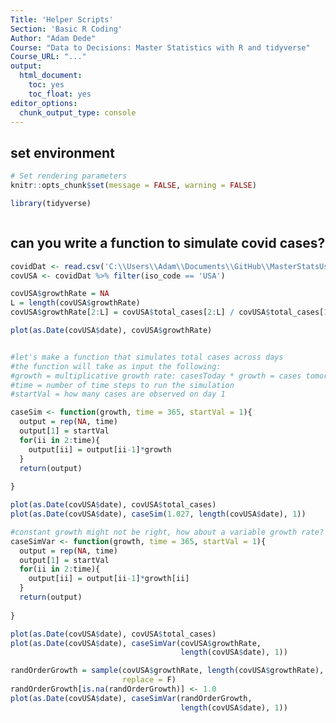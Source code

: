 ```yaml
---
Title: 'Helper Scripts'
Section: 'Basic R Coding'
Author: "Adam Dede"
Course: "Data to Decisions: Master Statistics with R and tidyverse"
Course_URL: "..." 
output:
  html_document:
    toc: yes
    toc_float: yes
editor_options:
  chunk_output_type: console
---
```



## set environment

```r

# Set rendering parameters
knitr::opts_chunk$set(message = FALSE, warning = FALSE)

library(tidyverse)



```

## can you write a function to simulate covid cases? 
```r
covidDat <- read.csv('C:\\Users\\Adam\\Documents\\GitHub\\MasterStatsUsingR\\data\\owid-covid-data.csv')
covUSA <- covidDat %>% filter(iso_code == 'USA')

covUSA$growthRate = NA
L = length(covUSA$growthRate)
covUSA$growthRate[2:L] = covUSA$total_cases[2:L] / covUSA$total_cases[1:L-1]

plot(as.Date(covUSA$date), covUSA$growthRate)


#let's make a function that simulates total cases across days
#the function will take as input the following: 
#growth = multiplicative growth rate: casesToday * growth = cases tomorrow
#time = number of time steps to run the simulation 
#startVal = how many cases are observed on day 1

caseSim <- function(growth, time = 365, startVal = 1){
  output = rep(NA, time)
  output[1] = startVal
  for(ii in 2:time){
    output[ii] = output[ii-1]*growth
  }
  return(output)
  
}

plot(as.Date(covUSA$date), covUSA$total_cases)
plot(as.Date(covUSA$date), caseSim(1.027, length(covUSA$date), 1))

#constant growth might not be right, how about a variable growth rate? 
caseSimVar <- function(growth, time = 365, startVal = 1){
  output = rep(NA, time)
  output[1] = startVal
  for(ii in 2:time){
    output[ii] = output[ii-1]*growth[ii]
  }
  return(output)
  
}

plot(as.Date(covUSA$date), covUSA$total_cases)
plot(as.Date(covUSA$date), caseSimVar(covUSA$growthRate, 
                                      length(covUSA$date), 1))

randOrderGrowth = sample(covUSA$growthRate, length(covUSA$growthRate), 
                         replace = F)
randOrderGrowth[is.na(randOrderGrowth)] <- 1.0
plot(as.Date(covUSA$date), caseSimVar(randOrderGrowth, 
                                      length(covUSA$date), 1))


```
